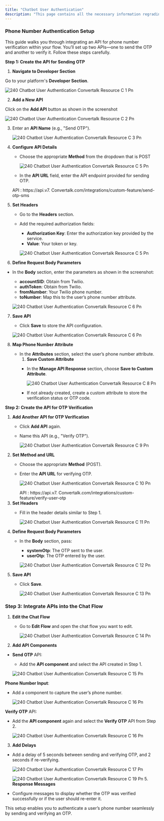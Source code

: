 ```yaml
---
title: "Chatbot User Authentication"
description: "This page contains all the necessary information regrading how you can authenticate users which are coming to your chatbot."
---
```


### **Phone Number Authentication Setup**

This guide walks you through integrating an API for phone number verification within your flow. You’ll set up two APIs—one to send the OTP and another to verify it. Follow these steps carefully.

**Step 1: Create the API for Sending OTP**

1. **Navigate to Developer Section**

Go to your platform's **Developer Section**.

![240 Chatbot User Authentication  Convertalk Resource C 1 Pn](/images/platform-guidelines-training/chatbot-user-authentication/240.chatbot_user_authentication__Convertalk_resource_c-1.png)

2. **Add a New API**

Click on the **Add API** button as shown in the screenshot

![240 Chatbot User Authentication  Convertalk Resource C 2 Pn](/images/platform-guidelines-training/chatbot-user-authentication/240.chatbot_user_authentication__Convertalk_resource_c-2.png)

3. Enter an **API Name** (e.g., "Send OTP").

   ![240 Chatbot User Authentication  Convertalk Resource C 3 Pn](/images/platform-guidelines-training/chatbot-user-authentication/240.chatbot_user_authentication__Convertalk_resource_c-3.png)
4. **Configure API Details**
   - Choose the appropriate **Method** from the dropdown that is POST

     ![240 Chatbot User Authentication  Convertalk Resource C 5 Pn](/images/platform-guidelines-training/chatbot-user-authentication/240.chatbot_user_authentication__Convertalk_resource_c-4.png)
   - In the **API URL** field, enter the API endpoint provided for sending OTP.

   <Info>
     API : https://api.v7. Convertalk.com/integrations/custom-feature/send-otp-sms
   </Info>
5. **Set Headers**
   - Go to the **Headers** section.
   - Add the required authorization fields:
     - **Authorization Key**: Enter the authorization key provided by the service.
     - **Value**: Your token or key.

     ![240 Chatbot User Authentication  Convertalk Resource C 5 Pn](/images/platform-guidelines-training/chatbot-user-authentication/240.chatbot_user_authentication__Convertalk_resource_c-5.png)
6. **Define Request Body Parameters**

- In the **Body** section, enter the parameters as shown in the screenshot:
  - **accountSID**: Obtain from Twilio.
  - **authToken**: Obtain from Twilio.
  - **fromNumber**: Your Twilio phone number.
  - **toNumber**: Map this to the user’s phone number attribute.

  ![240 Chatbot User Authentication  Convertalk Resource C 6 Pn](/images/platform-guidelines-training/chatbot-user-authentication/240.chatbot_user_authentication__Convertalk_resource_c-6.png)

7. **Save API**
   - Click **Save** to store the API configuration.

   ![240 Chatbot User Authentication  Convertalk Resource C 6 Pn](/images/platform-guidelines-training/chatbot-user-authentication/240.chatbot_user_authentication__Convertalk_resource_c-7.png)
8. **Map Phone Number Attribute**
   - In the **Attributes** section, select the user’s phone number attribute.
     1. **Save Custom Attribute**
     - In the **Manage API Response** section, choose **Save to Custom Attribute**.

       ![240 Chatbot User Authentication  Convertalk Resource C 8 Pn](/images/platform-guidelines-training/chatbot-user-authentication/240.chatbot_user_authentication__Convertalk_resource_c-8.png)
     - If not already created, create a custom attribute to store the verification status or OTP code.

**Step 2: Create the API for OTP Verification**

1. **Add Another API for OTP Verification**
   - Click **Add API** again.
   - Name this API (e.g., "Verify OTP").

     ![240 Chatbot User Authentication  Convertalk Resource C 9 Pn](/images/platform-guidelines-training/chatbot-user-authentication/240.chatbot_user_authentication__Convertalk_resource_c-9.png)
2. **Set Method and URL**
   - Choose the appropriate **Method** (POST).
   - Enter the **API URL** for verifying OTP.

     ![240 Chatbot User Authentication  Convertalk Resource C 10 Pn](/images/platform-guidelines-training/chatbot-user-authentication/240.chatbot_user_authentication__Convertalk_resource_c-10.png)

     <Info>
       API : https://api.v7. Convertalk.com/integrations/custom-feature/verify-user-otp
     </Info>
3. **Set Headers**
   - Fill in the  header details similar to Step 1.

     ![240 Chatbot User Authentication  Convertalk Resource C 11 Pn](/images/platform-guidelines-training/chatbot-user-authentication/240.chatbot_user_authentication__Convertalk_resource_c-11.png)
4. **Define Request Body Parameters**
   - In the **Body** section, pass:
     - **systemOtp**: The OTP sent to the user.
     - **userOtp**: The OTP entered by the user.

     ![240 Chatbot User Authentication  Convertalk Resource C 12 Pn](/images/platform-guidelines-training/chatbot-user-authentication/240.chatbot_user_authentication__Convertalk_resource_c-12.png)
5. **Save API**
   - Click **Save**.

     ![240 Chatbot User Authentication  Convertalk Resource C 13 Pn](/images/platform-guidelines-training/chatbot-user-authentication/240.chatbot_user_authentication__Convertalk_resource_c-13.png)

### **Step 3: Integrate APIs into the Chat Flow**

1. **Edit the Chat Flow**
   - Go to **Edit Flow** and open the chat flow you want to edit.

     ![240 Chatbot User Authentication  Convertalk Resource C 14 Pn](/images/platform-guidelines-training/chatbot-user-authentication/240.chatbot_user_authentication__Convertalk_resource_c-14.png)
2. **Add API Components**

- **Send OTP** API:
  - Add the **API component** and select the  API created in Step 1.

  ![240 Chatbot User Authentication  Convertalk Resource C 15 Pn](/images/platform-guidelines-training/chatbot-user-authentication/240.chatbot_user_authentication__Convertalk_resource_c-15.png)

**Phone Number Input**:

- Add a component to capture the user’s phone number.

  ![240 Chatbot User Authentication  Convertalk Resource C 16 Pn](/images/platform-guidelines-training/chatbot-user-authentication/240.chatbot_user_authentication__Convertalk_resource_c-16.png)

**Verify OTP** API:

- Add the **API component** again and select the **Verify OTP** API from Step 2.

  ![240 Chatbot User Authentication  Convertalk Resource C 16 Pn](/images/platform-guidelines-training/chatbot-user-authentication/240.chatbot_user_authentication__Convertalk_resource_c-17.png)

3. **Add Delays**

- Add a delay of 5 seconds between sending and verifying OTP, and 2 seconds if re-verifying.

  ![240 Chatbot User Authentication  Convertalk Resource C 17 Pn](/images/platform-guidelines-training/chatbot-user-authentication/240.chatbot_user_authentication__Convertalk_resource_c-18.png)

  ![240 Chatbot User Authentication  Convertalk Resource C 19 Pn](/images/platform-guidelines-training/chatbot-user-authentication/240.chatbot_user_authentication__Convertalk_resource_c-19.png)
  5. **Response Messages**


- Configure messages to display whether the OTP was verified successfully or if the user should re-enter it.

This setup enables you to authenticate a user’s phone number seamlessly by sending and verifying an OTP.